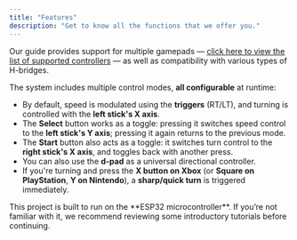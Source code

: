```yaml
---
title: "Features"
description: "Get to know all the functions that we offer you."
---
```


Our guide provides support for multiple gamepads — [click here to view the list of supported controllers](https://bluepad32.readthedocs.io/en/latest/supported_gamepads/) — as well as compatibility with various types of H-bridges.

The system includes multiple control modes, **all configurable** at runtime:

- By default, speed is modulated using the **triggers** (RT/LT), and turning is controlled with the **left stick's X axis**.
- The **Select** button works as a toggle: pressing it switches speed control to the **left stick's Y axis**; pressing it again returns to the previous mode.
- The **Start** button also acts as a toggle: it switches turn control to the **right stick's X axis**, and toggles back with another press.
- You can also use the **d-pad** as a universal directional controller.
- If you're turning and press the **X button on Xbox** (or **Square on PlayStation**, **Y on Nintendo**), a **sharp/quick turn** is triggered immediately.

<Aside type="caution">
This project is built to run on the **ESP32 microcontroller**.  
If you’re not familiar with it, we recommend reviewing some introductory tutorials before continuing.
</Aside>

<LinkCard title="PinOut" href="/en/guides/pinout/" />
<LinkCard title="H-Bridge Support" href="/en/guides/hbridge/" />
